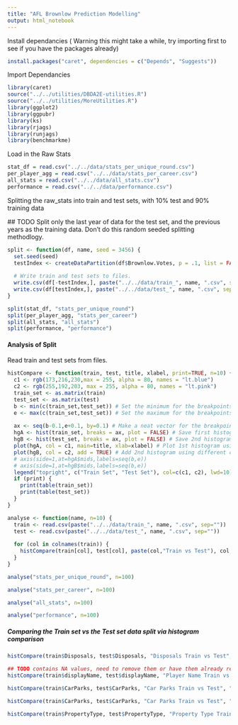---
title: "AFL Brownlow Prediction Modelling"
output: html_notebook
---

Install dependancies ( Warning this might take a while, try importing first to see if you have the packages already)
```{r}
install.packages("caret", dependencies = c("Depends", "Suggests"))
```


Import Dependancies
```{r}
library(caret)
source("../../utilities/DBDA2E-utilities.R") 
source("../../utilities/MoreUtilities.R")
library(ggplot2)
library(ggpubr)
library(ks)
library(rjags)
library(runjags)
library(benchmarkme)
```

Load in the Raw Stats
```{r}
stat_df = read.csv("../../data/stats_per_unique_round.csv")
per_player_agg = read.csv("../../data/stats_per_career.csv")
all_stats = read.csv("../../data/all_stats.csv")
performance = read.csv("../../data/performance.csv")
```

Splitting the raw_stats into train and test sets, with 10% test and 90% training data

 ## TODO Split only the last year of data for the test set, and the previous years as the training data. Don't do this random seeded splitting methodlogy.
```{r}

split <- function(df, name, seed = 3456) {
  set.seed(seed)
  testIndex <- createDataPartition(df$Brownlow.Votes, p = .1, list = FALSE, times = 1)
  
  # Write train and test sets to files.
  write.csv(df[-testIndex,], paste("../../data/train_", name, ".csv", sep=""), row.names=FALSE)
  write.csv(df[testIndex,], paste("../../data/test_", name, ".csv", sep=""), row.names=FALSE)
}

split(stat_df, "stats_per_unique_round")
split(per_player_agg, "stats_per_career")
split(all_stats, "all_stats")
split(performance, "performance")
```

#### Analysis of Split
Read train and test sets from files.
```{r}
histCompare <- function(train, test, title, xlabel, print=TRUE, n=10) {
  c1 <- rgb(173,216,230,max = 255, alpha = 80, names = "lt.blue")
  c2 <- rgb(255,192,203, max = 255, alpha = 80, names = "lt.pink")
  train_set <- as.matrix(train)
  test_set <- as.matrix(test)
  b <- min(c(train_set,test_set)) # Set the minimum for the breakpoints
  e <- max(c(train_set,test_set)) # Set the maximum for the breakpoints
  
  ax <- seq(b-0.1,e+0.1, by=0.1) # Make a neat vector for the breakpoints
  hgA <- hist(train_set, breaks = ax, plot = FALSE) # Save first histogram data
  hgB <- hist(test_set, breaks = ax, plot = FALSE) # Save 2nd histogram data
  plot(hgA, col = c1, main=title, xlab=xlabel) # Plot 1st histogram using a transparent color
  plot(hgB, col = c2, add = TRUE) # Add 2nd histogram using different color
  # axis(side=1,at=hgA$mids,labels=seq(b,e))
  # axis(side=1,at=hgB$mids,labels=seq(b,e))
  legend("topright", c("Train Set", "Test Set"), col=c(c1, c2), lwd=10)
  if (print) {
    print(table(train_set))
    print(table(test_set))
  }
}

analyse <- function(name, n=10) {
  train <- read.csv(paste("../../data/train_", name, ".csv", sep=""))
  test <- read.csv(paste("../../data/test_", name, ".csv", sep=""))
  
  for (col in colnames(train)) {
    histCompare(train[col], test[col], paste(col,"Train vs Test"), col, FALSE, n)  
  }
}
```


```{r}
analyse("stats_per_unique_round", n=100)
```

```{r}
analyse("stats_per_career", n=100)
```

```{r}
analyse("all_stats", n=100)
```

```{r}
analyse("performance", n=100)
```


##### Comparing the Train set vs the Test set data split via histogram comparison
```{r}
histCompare(train$Disposals, test$Disposals, "Disposals Train vs Test", "Disposals")
```


```{r}
## TODO contains NA values, need to remove them or have them already removed.
histCompare(train$displayName, test$displayName, "Player Name Train vs Test", "Player Name")
```


```{r}
histCompare(train$CarParks, test$CarParks, "Car Parks Train vs Test", "Car Parks")
```


```{r}
histCompare(train$CarParks, test$CarParks, "Car Parks Train vs Test", "Car Parks")
```


```{r}
histCompare(train$PropertyType, test$PropertyType, "Property Type Train vs Test", "Property Type")
```




